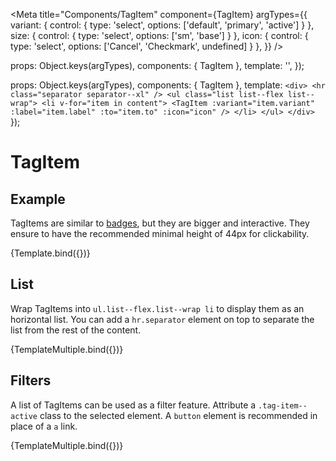 
<Meta
  title="Components/TagItem"
  component={TagItem}
  argTypes={{
    variant:    { control: { type: 'select', options: ['default', 'primary', 'active'] } },
    size:    { control: { type: 'select', options: ['sm', 'base'] } },
    icon: { control: { type: 'select', options: ['Cancel', 'Checkmark', undefined] } },
  }}
/>

  props: Object.keys(argTypes),
  components: { TagItem },
  template: '<TagItem :variant="variant" :label="label" :to="to" :icon="icon" :size="size" />',
});

  props: Object.keys(argTypes),
  components: { TagItem },
  template:
    `
    <div>
      <hr class="separator separator--xl" />
      <ul class="list list--flex list--wrap">
        <li v-for="item in content">
          <TagItem :variant="item.variant" :label="item.label" :to="item.to" :icon="icon" />
        </li>
      </ul>
    </div>
    `
});


# TagItem


## Example

TagItems are similar to [badges](?path=/docs/components-badge--example), but they are bigger and interactive. They ensure to have the recommended minimal height of 44px for clickability.


<Canvas>
  <Story
    name="Example"
    args={{
      variant: 'default',
      label: 'Button text',
      to: 'http://www.admin.ch',
      icon: undefined,
    }}
  >
    {Template.bind({})}
  </Story>
</Canvas>

<ArgsTable story="Example" />

## List

Wrap TagItems into `ul.list--flex.list--wrap li` to display them as an horizontal list.
You can add a `hr.separator` element on top to separate the list from the rest of the content.

<Canvas>
  <Story
    name="List"
    args={{
      content: [
        {
          variant: 'default',
          label: 'Tag one',
          to: '#'
        },
        {
          variant: 'default',
          label: 'Tag two',
          to: '#'
        },
        {
          variant: 'default',
          label: 'Tag three',
          to: '#'
        },
        {
          variant: 'default',
          label: 'Tag four',
          to: '#'
        }
      ]
    }}
  >
    {TemplateMultiple.bind({})}
  </Story>
</Canvas>


## Filters

A list of TagItems can be used as a filter feature.
Attribute a `.tag-item--active` class to the selected element.
A `button` element is recommended in place of a `a` link.

<Canvas>
  <Story
    name="Filters"
    args={{
      content: [
        {
          variant: 'active',
          label: 'All',
        },
        {
          variant: 'default',
          label: 'Filter one',
        },
        {
          variant: 'default',
          label: 'Filter two',
        },
        {
          variant: 'default',
          label: 'Filter three',
        }
      ]
    }}
  >
    {TemplateMultiple.bind({})}
  </Story>
</Canvas>

